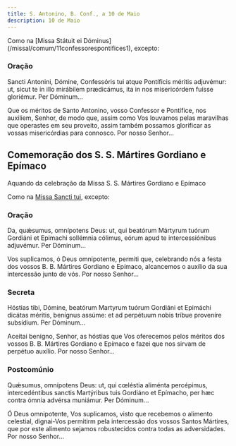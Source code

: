 ```yaml
---
title: S. Antonino, B. Conf., a 10 de Maio
description: 10 de Maio
---
```


<aside>
  Como na [Missa Státuit ei Dóminus](/missal/comum/11confessorespontifices1),
  excepto:
</aside>

### Oração

<div class="side-by-side not-content">

Sancti Antonini, Dómine, Confessóris tui atque Pontíficis méritis adjuvémur: ut, sicut te in illo mirábilem prædicámus, ita in nos misericórdem fuísse gloriémur. Per Dóminum...

Que os méritos de Santo Antonino, vosso Confessor e Pontífice, nos auxiliem, Senhor, de modo que, assim como Vos louvamos pelas maravilhas que operastes em seu proveito, assim também possamos glorificar as vossas misericórdias para connosco. Por nosso Senhor...

</div>

## Comemoração dos S. S. Mártires Gordiano e Epímaco

<aside>
Aquando da celebração da Missa S. S. Mártires Gordiano e Epímaco

Como na [Missa Sancti tui](/missal/comum/10martires), excepto:

</aside>

### Oração

<div class="side-by-side not-content">

Da, quǽsumus, omnípotens Deus: ut, qui beatórum Mártyrum tuórum Gordiáni et Epimachi sollémnia cólimus, eórum apud te intercessiónibus adjuvémur. Per Dóminum...

Vos suplicamos, ó Deus omnipotente, permiti que, celebrando nós a festa dos vossos B. B. Mártires Gordiano e Epímaco, alcancemos o auxílio da sua intercessão junto de vós. Por nosso Senhor...

</div>

### Secreta

<div class="side-by-side not-content">

Hóstias tibi, Dómine, beatórum Martyrum tuórum Gordiáni et Epimáchi dicátas méritis, benígnus assúme: et ad perpétuum nobis tríbue proveníre subsídium. Per Dóminum...

Aceitai benigno, Senhor, as hóstias que Vos oferecemos pelos méritos dos vossos B. B. Mártires Gordiano e Epímaco e fazei que nos sirvam de perpétuo auxílio. Por nosso Senhor...

</div>

### Postcomúnio

<div class="side-by-side not-content">

Quǽsumus, omnípotens Deus: ut, qui cœléstia aliménta percépimus, intercedéntibus sanctis Martýribus tuis Gordiáno et Epímacho, per hæc contra ómnia advérsa muniámur. Per Dóminum...

Ó Deus omnipotente, Vos suplicamos, visto que recebemos o alimento celestial, dignai-Vos permitirm pela intercessão dos vossos Santos Mártires, que por este alimento sejamos robustecidos contra todas as adversidades. Por nosso Senhor...

</div>
